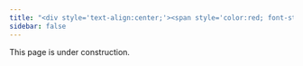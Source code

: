 ```yaml
---
title: "<div style='text-align:center;'><span style='color:red; font-style:italic;'>My Blog</span></div>"
sidebar: false 
---
```


This page is under construction.
